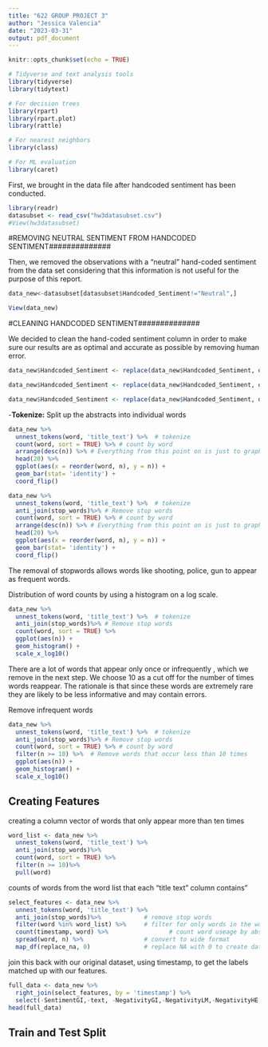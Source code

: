 ```yaml
---
title: "622 GROUP PROJECT 3"
author: "Jessica Valencia"
date: "2023-03-31"
output: pdf_document
---
```


```r
knitr::opts_chunk$set(echo = TRUE)
```

```r
# Tidyverse and text analysis tools
library(tidyverse)
library(tidytext)

# For decision trees
library(rpart)
library(rpart.plot)
library(rattle)

# For nearest neighbors
library(class)

# For ML evaluation
library(caret)
```

First, we brought in the data file after handcoded sentiment has been conducted.
```r
library(readr)
datasubset <- read_csv("hw3datasubset.csv")
#View(hw3datasubset)
```
#REMOVING NEUTRAL SENTIMENT FROM HANDCODED SENTIMENT##############


Then, we removed the observations with a "neutral" hand-coded sentiment from the data set considering that this information is not useful for the purpose of this report. 
```r
data_new<-datasubset[datasubset$Handcoded_Sentiment!="Neutral",]

View(data_new)
```

#CLEANING HANDCODED SENTIMENT##############


We decided to clean the hand-coded sentiment column in order to make sure our results are as optimal and accurate as possible by removing human error. 
```r
data_new$Handcoded_Sentiment <- replace(data_new$Handcoded_Sentiment, data_new$Handcoded_Sentiment == "Posotive", "Positive")

data_new$Handcoded_Sentiment <- replace(data_new$Handcoded_Sentiment, data_new$Handcoded_Sentiment == "Postive", "Positive")

data_new$Handcoded_Sentiment <- replace(data_new$Handcoded_Sentiment, data_new$Handcoded_Sentiment == "postive", "Positive")
```

-**Tokenize:** Split up the abstracts into individual words
```r
data_new %>% 
  unnest_tokens(word, 'title_text') %>%  # tokenize
  count(word, sort = TRUE) %>% # count by word
  arrange(desc(n)) %>% # Everything from this point on is just to graph
  head(20) %>%
  ggplot(aes(x = reorder(word, n), y = n)) +
  geom_bar(stat= 'identity') + 
  coord_flip()
```


```r
data_new %>% 
  unnest_tokens(word, 'title_text') %>%  # tokenize
  anti_join(stop_words)%>% # Remove stop words
  count(word, sort = TRUE) %>% # count by word
  arrange(desc(n)) %>% # Everything from this point on is just to graph
  head(20) %>% 
  ggplot(aes(x = reorder(word, n), y = n)) +
  geom_bar(stat= 'identity') + 
  coord_flip()
```
The removal of stopwords allows words like shooting, police, gun to appear as frequent words. 

Distribution of word counts by using a histogram on a log scale. 

```r
data_new %>% 
  unnest_tokens(word, 'title_text') %>%  # tokenize
  anti_join(stop_words)%>% # Remove stop words
  count(word, sort = TRUE) %>%
  ggplot(aes(n)) +
  geom_histogram() +
  scale_x_log10()
```
 There are a lot of words that appear only once or infrequently , which we remove in the next step. We choose 10 as a cut off for the number of times words reappear. The rationale is that since these words are extremely rare they are likely to be less informative and may contain errors. 
 
 Remove infrequent words

```r
data_new %>% 
  unnest_tokens(word, 'title_text') %>%  # tokenize
  anti_join(stop_words)%>% # Remove stop words
  count(word, sort = TRUE) %>% # count by word
  filter(n >= 10) %>%  # Remove words that occur less than 10 times
  ggplot(aes(n)) +
  geom_histogram() +
  scale_x_log10()
```
## Creating Features
creating a column vector of words that only appear more than ten times
```r
word_list <- data_new %>% 
  unnest_tokens(word, 'title_text') %>% 
  anti_join(stop_words)%>% 
  count(word, sort = TRUE) %>%
  filter(n >= 10)%>%
  pull(word)
```

counts of words from the word list that each "title text" column contains" 
```r
select_features <- data_new %>% 
  unnest_tokens(word, 'title_text') %>% 
  anti_join(stop_words)%>%            # remove stop words
  filter(word %in% word_list) %>%     # filter for only words in the wordlist
  count(timestamp, word) %>%                 # count word useage by abstract
  spread(word, n) %>%                 # convert to wide format
  map_df(replace_na, 0)               # replace NA with 0 to create dataset
```

join this back with our original dataset, using timestamp, to get the labels matched up with our features.
```r
full_data <- data_new %>% 
  right_join(select_features, by = 'timestamp') %>% 
  select(-SentimentGI,-text, -NegativityGI,-NegativityLM,-NegativityHE,-PositivityGI,-SentimentHE,-PositivityHE,-PositivityLM,-SentimentLM,-LC,-Vader) # Remove extra variables
head(full_data)
```

## Train and Test Split
```r

```



